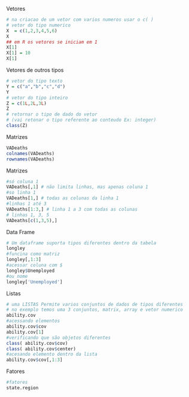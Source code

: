 Vetores
```r
# na criacao de um vetor com varios numeros usar o c( )
# vetor do tipo numerico
X  = c(1,2,3,4,5,6)  
X 
## em R os vetores se iniciam em 1
X[1]
X[1] = 10
X[1]
```
Vetores de outros tipos
```r
# vetor do tipo texto
Y = c("a","b","c","d")
Y
# vetor do tipo inteiro
Z = c(1L,2L,3L)
Z
# retornar o tipo de dado do vetor 
# (vai retonar o tipo referente ao conteudo Ex: integer)
class(Z)
```
Matrizes
```r
VADeaths
colnames(VADeaths)
rownames(VADeaths)
```
Matrizes
```r
#só coluna 1
VADeaths[,1] # não limita linhas, mas apenas coluna 1
#so linha 1
VADeaths[1,] # todas as colunas da linha 1
#linhas 1 até 3
VADeaths[1:3,] # linha 1 a 3 com todas as colunas 
# linhas 1, 3, 5 
VADeaths[c(1,3,5),]
```
Data Frame
```r
# Um dataframe suporta tipos diferentes dentro da tabela
longley
#funcina como matriz
longley[,1:3]
#acessar coluna com $
longley$Unemployed
#ou nome
longley['Unemployed']
```
Listas
```r
# uma LISTAS Permite varios conjuntos de dados de tipos diferentes 
# no exemplo temos uma 3 conjuntos, matrix, array e vetor numerico
ability.cov 
#acessando elementos
ability.cov$cov
ability.cov[1]
#verificando que são objetos diferentes
class( ability.cov$cov)
class( ability.cov$center)
#acesando elemento dentro da lista
ability.cov$cov[,1:3]
```
Fatores
```r
#fatores
state.region
```

